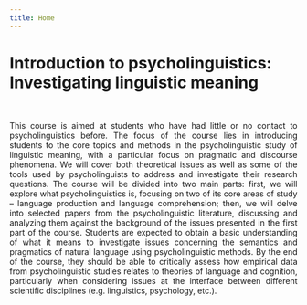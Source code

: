 ```yaml
---
title: Home
---
```



# Introduction to psycholinguistics: Investigating linguistic meaning

<br>

<p align="justify">This course is aimed at students who have had little or no contact to psycholinguistics before. The focus of the course lies in introducing students to the core topics and methods in the psycholinguistic study of linguistic meaning, with a particular focus on pragmatic and discourse phenomena. We will cover both theoretical issues as well as some of the tools used by psycholinguists to address and investigate their research questions. The course will be divided into two main parts: first, we will explore what psycholinguistics is, focusing on two of its core areas of study -- language production and language comprehension; then, we will delve into selected papers from the psycholinguistic literature, discussing and analyzing them against the background of the issues presented in the first part of the course. Students are expected to obtain a basic understanding of what it means to investigate issues concerning the semantics and pragmatics of natural language using psycholinguistic methods. By the end of the course, they should be able to critically assess how empirical data from psycholinguistic studies relates to theories of language and cognition, particularly when considering issues at the interface between different scientific disciplines (e.g. linguistics, psychology, etc.).</p>
